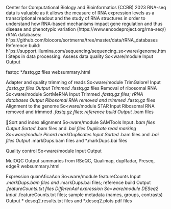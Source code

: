 Center for Computational Biology and Bioinformatics (CCBB)
2023
RNA-seq data is valuable as it allows the measure of RNA expression levels as a
transcriptional readout and the study of RNA structures in order to understand how
RNA-based mechanisms impact gene regulation and thus disease and phenotypic
variation (https://www.encodeproject.org/rna-seq/)
rRNA databases: h"ps://github.com/biocore/sortmerna/tree/master/data/rRNA_databases
Reference build: h"ps://support.illumina.com/sequencing/sequencing_so<ware/igenome.html
Steps in data processing:
Assess data quality
So<ware/module
Input
Output

fastqc
*.fastq.gz ﬁles
websummary.html

Adapter and quality trimming of reads
So<ware/module TrimGalore!
Input
*.fastq.gz ﬁles
Output
Trimmed *.fastq.gz ﬁles
Removal of ribosomal RNA
So<ware/module SortMeRNA
Input
Trimmed *.fastq.gz ﬁles; rRNA databases
Output
Ribosomal RNA removed and trimmed *.fastq.gz ﬁles
Alignment to the genome
So<ware/module STAR
Input
Ribosomal RNA removed and trimmed *.fastq.gz ﬁles; reference build
Output
*.bam ﬁles

Sort and index alignment
So<ware/module SAMTools
Input
*.bam ﬁles
Output
Sorted *.bam ﬁles and *.bai ﬁles
Duplicate read marking
So<ware/module Picard markDuplicates
Input
Sorted *.bam ﬁles and *.bai ﬁles
Output
*.markDups.bam ﬁles and *.markDups.bai ﬁles

Quality control
So<ware/module
Input
Output

MulOQC
Output summaries from RSeQC, Qualimap, dupRadar, Preseq, edgeR
websummary.html

Expression quanAﬁcaAon
So<ware/module featureCounts
Input
*.markDups.bam ﬁles and *.markDups.bai ﬁles; reference build
Output
*.featureCounts.txt ﬁles
DiﬀerenAal expression
So<ware/module DESeq2
Input
*.featureCounts.txt ﬁles; sample metadata (names, groups, contrasts)
Output
* deseq2.results.txt ﬁles and *.deseq2.plots.pdf ﬁles

